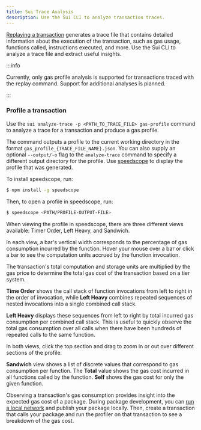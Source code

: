 ```yaml
---
title: Sui Trace Analysis
description: Use the Sui CLI to analyze transaction traces.
---
```


[Replaying a transaction](./replay.mdx) generates a trace file that contains detailed information about the execution of the transaction, such as gas usage, functions called, instructions executed, and more. Use the Sui CLI to analyze a trace file and extract useful insights.

:::info

Currently, only gas profile analysis is supported for transactions traced with the replay command. Support for additional analyses is planned.

:::

### Profile a transaction

Use the `sui analyze-trace -p <PATH_TO_TRACE_FILE> gas-profile` command to analyze a trace for a transaction and produce a gas profile. 

The command outputs a profile to the current working directory in the format `gas_profile_{TRACE_FILE_NAME}.json`. You can also supply an optional `--output/-o` flag to the `analyze-trace` command to specify a different output directory for the profile. Use [speedscope](https://www.speedscope.app/) to display the profile that was generated.

To install speedscope, run:

```sh
$ npm install -g speedscope
```

Then, to open a profile in speedscope, run:

```sh
$ speedscope <PATH/PROFILE-OUTPUT-FILE>
```

When viewing the profile in speedscope, there are three different views available: Timer Order, Left Heavy, and Sandwich. 

In each view, a bar's vertical width corresponds to the percentage of gas consumption incurred by the function. Hover your mouse over a bar or click a bar to see the computation units accrued by the function invocation. 

The transaction's total computation and storage units are multiplied by the gas price to determine the total gas cost of the transaction based on a tier system.

**Time Order** shows the call stack of function invocations from left to right in the order of invocation, while **Left Heavy** combines repeated sequences of nested invocations into a single combined call stack. 

**Left Heavy** displays these sequences from left to right by total incurred gas consumption per combined call stack. This is useful to quickly observe the total gas consumption over all calls when there have been hundreds of repeated calls to the same function.

In both views, click the top section and drag to zoom in or out over different sections of the profile.

**Sandwich** view shows a list of discrete values that correspond to gas consumption per function. The **Total** value shows the gas cost incurred in all functions called by the function. **Self** shows the gas cost for only the given function.

Observing a transaction's gas consumption provides insight into the expected gas cost of a package. During package development, you can [run a local network](../../guides/developer/sui-101/local-network.mdx) and publish your package locally. Then, create a transaction that calls your package and run the profiler on that transaction to see a breakdown of the gas cost.
